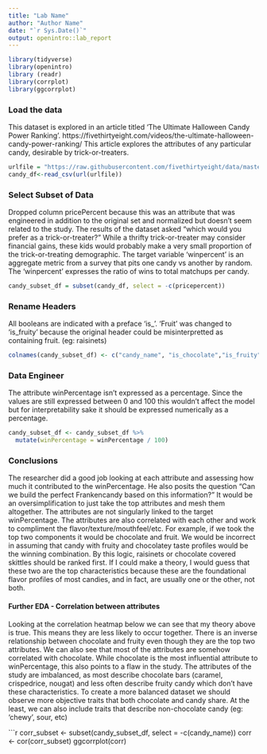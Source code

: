 ```yaml
---
title: "Lab Name"
author: "Author Name"
date: "`r Sys.Date()`"
output: openintro::lab_report
---
```


```r
library(tidyverse)
library(openintro)
library (readr)
library(corrplot)
library(ggcorrplot)
```

### Load the data
This dataset is explored in an article titled 'The Ultimate Halloween Candy Power Ranking'. https://fivethirtyeight.com/videos/the-ultimate-halloween-candy-power-ranking/
This article explores the attributes of any particular candy, desirable by trick-or-treaters.

```r
urlfile = "https://raw.githubusercontent.com/fivethirtyeight/data/master/candy-power-ranking/candy-data.csv"
candy_df<-read_csv(url(urlfile))
```


### Select Subset of Data
Dropped column pricePercent because this was an attribute that was engineered in addition to the original set and normalized but doesn't seem related to the study. The results of the dataset asked "which would you prefer as a trick-or-treater?" While a thrifty trick-or-treater  may consider financial gains, these kids would probably make a very small proportion of the trick-or-treating demographic. 
The target variable 'winpercent' is an aggregate metric from a survey that pits one candy vs another by random. The 'winpercent' expresses the ratio of wins to total matchups per candy.  

```r
candy_subset_df = subset(candy_df, select = -c(pricepercent))
```

### Rename Headers
All booleans are indicated with a preface 'is_'. 
'Fruit' was changed to 'is_fruity' because the original header could be misinterpretted as containing fruit. (eg: raisinets)

```r
colnames(candy_subset_df) <- c("candy_name", "is_chocolate","is_fruity", "is_caramel", "is_nutty", "is_nougat", "is_crispedRice", "is_hardCandy", "is_candyBar", "is_multiPiece" ,"sugarPercentage" , "winPercentage")
```

### Data Engineer
The attribute winPercentage isn't expressed as a percentage. Since the values are still expressed between 0 and 100 this wouldn't affect the model but for interpretability sake it should be expressed numerically as a percentage.

```r
candy_subset_df <- candy_subset_df %>%
  mutate(winPercentage = winPercentage / 100)
```


### Conclusions
The researcher did a good job looking at each attribute and assessing how much it contributed to the winPercentage. He also posits the question "Can we build the perfect Frankencandy based on this information?" It would be an oversimplification to just take the top attributes and mesh them altogether. The attributes are not singularly linked to the target winPercentage. The attributes are also correlated with each other and work to compliment the flavor/texture/mouthfeel/etc. For example, if we took the top two components it would be chocolate and fruit. We would be incorrect in assuming that candy with fruity and chocolatey taste profiles would be the winning combination. By this logic, raisinets or chocolate covered skittles should be ranked first. If I could make a theory, I would guess that these two are the top characteristics because these are the foundational flavor profiles of most candies, and in fact, are usually one or the other, not both.

#### Further EDA - Correlation between attributes
Looking at the correlation heatmap below we can see that my theory above is true. This means they are less likely to occur together. There is an inverse relationship between chocolate and fruity even though they are the top two attributes. We can also see that most of the attributes are somehow correlated with chocolate. While chocolate is the most influential attribute to winPercentage, this also points to a flaw in the study. The attributes of the study are imbalanced, as most describe chocolate bars (caramel, crispedrice, nougat) and less often describe fruity candy which don't have these characteristics. To create a more balanced dataset we should observe more objective traits that both chocolate and candy share. At the least, we can also include traits that describe non-chocolate candy (eg: 'chewy', sour, etc)


```r
corr_subset <- subset(candy_subset_df, select = -c(candy_name))
corr <- cor(corr_subset)
ggcorrplot(corr)
